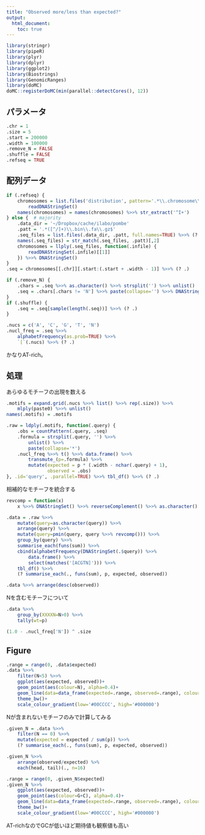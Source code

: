 ```yaml
---
title: "Observed more/less than expected?"
output:
  html_document:
    toc: true
---
```


```r
library(stringr)
library(pipeR)
library(plyr)
library(dplyr)
library(ggplot2)
library(Biostrings)
library(GenomicRanges)
library(doMC)
doMC::registerDoMC(min(parallel::detectCores(), 12))
```

## パラメータ
```r
.chr = 1
.size = 5
.start = 200000
.width = 100000
.remove_N = FALSE
.shuffle = FALSE
.refseq = TRUE
```

## 配列データ
```r
if (.refseq) {
    chromosomes = list.files('distribution', pattern='.*\\.chromosome\\.I+\\.fa\\.gz', full.names=TRUE) %>>%
        readDNAStringSet()
    names(chromosomes) = names(chromosomes) %>>% str_extract('^I+')
} else {  # majority
    .data_dir = '~/Dropbox/cache/ilabo/pombe'
    .patt = '.*([^/]+)\\.bin\\.fa\\.gz$'
    .seq_files = list.files(.data_dir, .patt, full.names=TRUE) %>>% (? head(.))
    names(.seq_files) = str_match(.seq_files, .patt)[,2]
    chromosomes = llply(.seq_files, function(.infile) {
        readDNAStringSet(.infile)[[1]]
    }) %>>% DNAStringSet()
}
.seq = chromosomes[[.chr]][.start:(.start + .width - 1)] %>>% (? .)

if (.remove_N) {
    .chars = .seq %>>% as.character() %>>% strsplit('') %>>% unlist()
    .seq = .chars[.chars != 'N'] %>>% paste(collapse='') %>>% DNAString() %>>% (? .)
}
if (.shuffle) {
    .seq = .seq[sample(length(.seq))] %>>% (? .)
}

.nucs = c('A', 'C', 'G', 'T', 'N')
.nucl_freq = .seq %>>%
    alphabetFrequency(as.prob=TRUE) %>>%
    `[`(.nucs) %>>% (? .)
```

かなりAT-rich。

## 処理

あらゆるモチーフの出現を数える

```r
.motifs = expand.grid(.nucs %>>% list() %>>% rep(.size)) %>>%
    mlply(paste0) %>>% unlist()
names(.motifs) = .motifs

.raw = ldply(.motifs, function(.query) {
    .obs = countPattern(.query, .seq)
    .formula = strsplit(.query, '') %>>%
        unlist() %>>%
        paste(collapse='*')
    .nucl_freq %>>% t() %>>% data.frame() %>>%
        transmute_(p=.formula) %>>%
        mutate(expected = p * (.width - nchar(.query) + 1),
               observed = .obs)
}, .id='query', .parallel=TRUE) %>>% tbl_df() %>>% (? .)
```

相補的なモチーフを統合する

```r
revcomp = function(x)
    x %>>% DNAStringSet() %>>% reverseComplement() %>>% as.character()

.data = .raw %>>%
    mutate(query=as.character(query)) %>>%
    arrange(query) %>>%
    mutate(query=pmin(query, query %>>% revcomp())) %>>%
    group_by(query) %>>%
    summarise_each(funs(sum)) %>>%
    cbind(alphabetFrequency(DNAStringSet(.$query)) %>>%
        data.frame() %>>%
        select(matches('[ACGTN]'))) %>>%
    tbl_df() %>>%
    (? summarise_each(., funs(sum), p, expected, observed))

.data %>>% arrange(desc(observed))
```

Nを含むモチーフについて

```r
.data %>>%
    group_by(XXXXN=N>0) %>>%
    tally(wt=p)

(1.0 - .nucl_freq['N']) ^ .size
```

## Figure

```r
.range = range(0, .data$expected)
.data %>>%
    filter(N<5) %>>%
    ggplot(aes(expected, observed))+
    geom_point(aes(colour=N), alpha=0.4)+
    geom_line(data=data_frame(expected=.range, observed=.range), colour='#FF3300')+
    theme_bw()+
    scale_colour_gradient(low='#00CCCC', high='#000000')
```

Nが含まれないモチーフのみで計算してみる

```r
.given_N = .data %>>%
    filter(N == 0) %>>%
    mutate(expected = expected / sum(p)) %>>%
    (? summarise_each(., funs(sum), p, expected, observed))

.given_N %>>%
    arrange(observed/expected) %>%
    each(head, tail)(., n=16)
```

```r
.range = range(0, .given_N$expected)
.given_N %>>%
    ggplot(aes(expected, observed))+
    geom_point(aes(colour=G+C), alpha=0.4)+
    geom_line(data=data_frame(expected=.range, observed=.range), colour='#FF3300')+
    theme_bw()+
    scale_colour_gradient(low='#00CCCC', high='#000000')
```

AT-richなのでGCが低いほど期待値も観察値も高い
